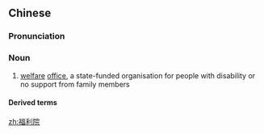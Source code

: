 ==Chinese==
{{zh-forms|type=21}}

===Pronunciation===
{{zh-pron
|m=fúlìyuàn
|cat=n
}}

===Noun===
{{zh-noun}}

# [[welfare]] [[office]], a state-funded organisation for people with disability or no support from family members

====Derived terms====
{{zh-der|兒童福利院}}

[[zh:福利院]]